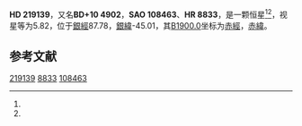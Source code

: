 {{Starbox begin
| name = HD 219139
}}
{{Starbox observe
| epoch = [[J2000.0|J2000.0]]
| constell = {{星座名待查}}<ref name=SIMBAD>{{cite web
 | url=http://simbad.u-strasbg.fr/simbad/sim-id?Ident=HR+8833
 | title=Pulsating variable Star
 | publisher=Centre de Données astronomiques de Strasbourg
 | work=SIMBAD
 | accessdate=2012-07-13
 | archive-date=2016-03-18
 | archive-url=https://web.archive.org/web/20160318203216/http://simbad.u-strasbg.fr/simbad/sim-id?Ident=HR+8833
 | dead-url=no
 }}</ref><ref name=DATA>{{cite web
 | url=http://vizier.u-strasbg.fr/viz-bin/VizieR-5?-out.add=.&-source=5050&-corr=PK=HR&-out.max=9999&HR=8833
 | title=VizieR Detailed Page
 | accessdate=2012-07-13
 | archive-date=2016-03-05
 | archive-url=https://web.archive.org/web/20160305000140/http://vizier.u-strasbg.fr/viz-bin/VizieR-5?-out.add=.&-source=5050&-corr=PK=HR&-out.max=9999&HR=8833
 | dead-url=no
 }}</ref>
| 星官 = 
| ra = {{RA|23|13|26.5}}<ref name=SIMBAD /><ref name=DATA />
| dec = {{DEC|+11|3|54}}<ref name=SIMBAD /><ref name=DATA />
| appmag_v = 5.82<ref name=SIMBAD /><ref name=DATA />
}}
{{Starbox character
| class = G8III<ref name=SIMBAD /><ref name=DATA />
| b-v = 1.01<ref name=SIMBAD /><ref name=DATA />
| u-b = 0.91<ref name=SIMBAD /><ref name=DATA />
| r-i = <ref name=SIMBAD /><ref name=DATA />
| variable = 
}}
{{Starbox astrometry
| radial_v = 0.91
| prop_mo_ra = 16
| parallax = 
| p_error = 
}}
{{Starbox catalog
| names =BD+10 4902，[[SAO星表|SAO]] 108463，[[HD星表|HD]] 219139，[[HR星表|HR]] 8833}}
{{Starbox reference |Simbad=HR+8833}}
{{Starbox end}}

'''HD 219139'''，又名'''BD+10 4902'''，'''SAO 108463'''、'''HR 8833'''，是一颗恒星<ref name=SIMBAD /><ref name=DATA />，视星等为5.82，位于[[銀道座標系|銀經]]87.78，[[銀道座標系|銀緯]]-45.01，其[[B1900.0|B1900.0]]坐标为[[赤經|赤經]]{{RA|23|8|24.5}}，[[赤緯|赤緯]]{{DEC|+10|-45.01|16}}。

== 参考文献 ==
{{reflist}}

{{star-stub}}

[[Category:HD和HDE天體|219139]]
[[Category:HR天體|8833]]
[[Category:SAO天體|108463]]